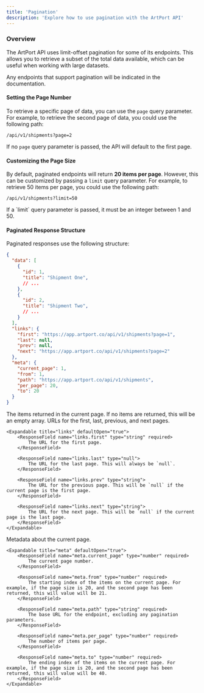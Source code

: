 ```yaml
---
title: 'Pagination'
description: 'Explore how to use pagination with the ArtPort API'
---
```


### Overview

The ArtPort API uses limit-offset pagination for some of its endpoints. This allows you to retrieve a subset of the total data available, which can be useful when working with large datasets.

Any endpoints that support pagination will be indicated in the documentation.

#### Setting the Page Number

To retrieve a specific page of data, you can use the `page` query parameter. For example, to retrieve the second page of data, you could use the following path:

```
/api/v1/shipments?page=2
```

If no `page` query parameter is passed, the API will default to the first page.

#### Customizing the Page Size

By default, paginated endpoints will return **20 items per page**. However, this can be customized by passing a `limit` query parameter. For example, to retrieve 50 items per page, you could use the following path:

```
/api/v1/shipments?limit=50
```

<Info>
    If a `limit` query parameter is passed, it must be an integer between 1 and 50.
</Info>

#### Paginated Response Structure

Paginated responses use the following structure:

<ResponseExample>

```json Example Response Structure
{
  "data": [
    {
      "id": 1,
      "title": "Shipment One",
      // ...
    },
    {
      "id": 2,
      "title": "Shipment Two",
      // ...
    }
  ],
  "links": {
    "first": "https://app.artport.co/api/v1/shipments?page=1",
    "last": null,
    "prev": null,
    "next": "https://app.artport.co/api/v1/shipments?page=2"
  },
  "meta": {
    "current_page": 1,
    "from": 1,
    "path": "https://app.artport.co/api/v1/shipments",
    "per_page": 20,
    "to": 20
  }
}
```

</ResponseExample>

<ResponseField name="data" type="array" required>
    The items returned in the current page. If no items are returned, this will be an empty array.
</ResponseField>

<ResponseField name="links" type="array" required>
    URLs for the first, last, previous, and next pages.

    <Expandable title="links" defaultOpen="true">
        <ResponseField name="links.first" type="string" required>
            The URL for the first page.
        </ResponseField>

        <ResponseField name="links.last" type="null">
            The URL for the last page. This will always be `null`.
        </ResponseField>

        <ResponseField name="links.prev" type="string">
            The URL for the previous page. This will be `null` if the current page is the first page.
        </ResponseField>

        <ResponseField name="links.next" type="string">
            The URL for the next page. This will be `null` if the current page is the last page.
        </ResponseField>
    </Expandable>
</ResponseField>

<ResponseField name="meta" type="array" required>
    Metadata about the current page.

    <Expandable title="meta" defaultOpen="true">
        <ResponseField name="meta.current_page" type="number" required>
            The current page number.
        </ResponseField>

        <ResponseField name="meta.from" type="number" required>
            The starting index of the items on the current page. For example, if the page size is 20, and the second page has been returned, this will value will be 21.
        </ResponseField>

        <ResponseField name="meta.path" type="string" required>
            The base URL for the endpoint, excluding any pagination parameters.
        </ResponseField>

        <ResponseField name="meta.per_page" type="number" required>
            The number of items per page.
        </ResponseField>

        <ResponseField name="meta.to" type="number" required>
            The ending index of the items on the current page. For example, if the page size is 20, and the second page has been returned, this will value will be 40.
        </ResponseField>
    </Expandable>
</ResponseField>